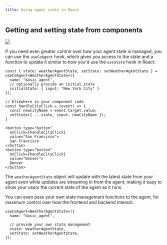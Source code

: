 ```yaml
---
title: Using agent state in React
---
```


## Getting and setting state from components

<Frame>
  <img src="/images/coagents/intermediate-state.gif" />
</Frame>

If you need even greater control over how your agent state is managed, you can use the `useCoAgent` hook, which gives you access to the state and a function to update it similar to how you'd use the `useState` hook in React:

```tsx
const { state: weatherAgentState, setState: setWeatherAgentState } = useCoAgent<WeatherAgentState>({
  name: "basic_agent",
  // optionally provide an initial state
  initialState: { input: "New York City" }
});

// Elsewhere in your component code
const handleCityClick = (event) => {
  const newCityName = event.target.value;
  setState({ ...state, input: newCityName });
}

<button type="button" 
  onClick={handleCityClick} 
  value="San Francisco">
  San Francisco
</button>
<button type="button" 
  onClick={handleCityClick} 
  value="Denver">
  Denver
</button>
```

The `weatherAgentState` object will update with the latest state from your agent even while updates are streaming in from the agent, making it easy to show your users the current state of the agent as it runs.

You can even pass your own state management functions to the agent, for maximum control over how the frontend and backend interact.

```tsx
useCoAgent<WeatherAgentState>({
  name: "basic_agent",

  // provide your own state management
  state: weatherAgentState,
  setState: setWeatherAgentState,
});
```